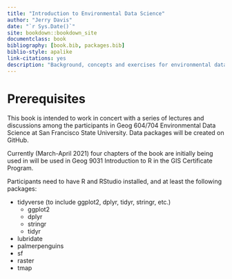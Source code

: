 ```yaml
--- 
title: "Introduction to Environmental Data Science"
author: "Jerry Davis"
date: "`r Sys.Date()`"
site: bookdown::bookdown_site
documentclass: book
bibliography: [book.bib, packages.bib]
biblio-style: apalike
link-citations: yes
description: "Background, concepts and exercises for environmental data science methods applying the R language and various libraries for data manipulation, data analysis, spatial data/mapping, and time series. The output format for this example is bookdown::gitbook.  Book is under development, and currently just has five chapters, including this prerequisite chapter."
---
```


# Prerequisites

This book is intended to work in concert with a series of lectures and discussions among the participants in Geog 604/704 Environmental Data Science at San Francisco State University.  Data packages will be created on GitHub.

Currently (March-April 2021) four chapters of the book are initially being used in will be used in Geog 9031 Introduction to R in the GIS Certificate Program.

Participants need to have R and RStudio installed, and at least the following packages:

- tidyverse (to include ggplot2, dplyr, tidyr, stringr, etc.)
    - ggplot2
    - dplyr
    - stringr
    - tidyr
- lubridate
- palmerpenguins
- sf
- raster
- tmap




